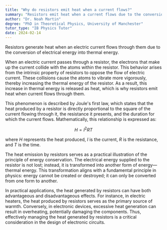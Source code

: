 ```yaml
---
title: "Why do resistors emit heat when a current flows?"
summary: "Resistors emit heat when a current flows due to the conversion of electrical energy into thermal energy."
author: "Dr. Noah Martin"
degree: "PhD in Theoretical Physics, University of Manchester"
tutor_type: "IB Physics Tutor"
date: 2024-02-14
---
```


Resistors generate heat when an electric current flows through them due to the conversion of electrical energy into thermal energy.

When an electric current passes through a resistor, the electrons that make up the current collide with the atoms within the resistor. This behavior arises from the intrinsic property of resistors to oppose the flow of electric current. These collisions cause the atoms to vibrate more vigorously, thereby increasing the thermal energy of the resistor. As a result, this increase in thermal energy is released as heat, which is why resistors emit heat when current flows through them.

This phenomenon is described by Joule's first law, which states that the heat produced by a resistor is directly proportional to the square of the current flowing through it, the resistance it presents, and the duration for which the current flows. Mathematically, this relationship is expressed as:

$$ H = I^2 R T $$

where $H$ represents the heat produced, $I$ is the current, $R$ is the resistance, and $T$ is the time.

The heat emission by resistors serves as a practical illustration of the principle of energy conservation. The electrical energy supplied to the resistor is not lost; instead, it is transformed into another form of energy—thermal energy. This transformation aligns with a fundamental principle in physics: energy cannot be created or destroyed; it can only be converted from one form to another.

In practical applications, the heat generated by resistors can have both advantageous and disadvantageous effects. For instance, in electric heaters, the heat produced by resistors serves as the primary source of warmth. Conversely, in electronic devices, excessive heat generation can result in overheating, potentially damaging the components. Thus, effectively managing the heat generated by resistors is a critical consideration in the design of electronic circuits.
    